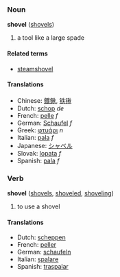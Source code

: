 ===Noun===
'''shovel''' ([[shovels]])

# a tool like a large spade

====Related terms====
*[[steamshovel]]

====Translations====
*Chinese: [[鐵鍬]], [[铁锹]]
*Dutch: [[schop]] ''de''
*French: [[pelle]] ''f''
*German: [[Schaufel]] ''f''
*Greek: [[φτυάρι]] ''n''
*Italian: [[pala]] ''f''
*Japanese: [[シャベル]]
*Slovak: [[lopata]] ''f''
*Spanish: [[pala]] ''f''

===Verb===
'''shovel''' ([[shovels]], [[shoveled]], [[shoveling]])

# to use a shovel

====Translations====
*Dutch: [[scheppen]]<!-- needs checking -->
*French: [[peller]]
*German: [[schaufeln]]
*Italian: [[spalare]]
*Spanish: [[traspalar]]